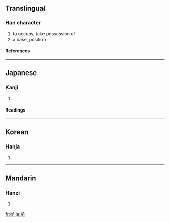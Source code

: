 ==Translingual==
===Han character===
{{Han char|rn=64|rad=手|as=05|sn=8|four=|canj=手竹水弓 (QHEN)}}
# to occupy, take possession of
# a base, position
====References====
{{Han ref|kx=0427.161|dkj=11985|dj=0776.110|hdz=31856.031|uh=62E0|ud=25312}}
----
==Japanese==
===Kanji===
{{ja-kanji|grade=c|rs=手05}}
# {{defn|Japanese}} 
====Readings====
{{ja-readings|on=[[きょ]] (kyo), [[こ]] (ko)|kun=[[よる]] (yoru)}}
----
==Korean==
===Hanja===
{{ko-hanja|hangeul=거|eumhun=|rv=geo|mr=kŏ|y=ke}}
# {{defn|Korean}}
----
==Mandarin==
===Hanzi===
{{cmn-hanzi|pin=[[jù]] ([[ju4]])|wg=chü<sup>4</sup>}}
# {{defn|Mandarin}}

[[fr:拠]]
[[ja:拠]]